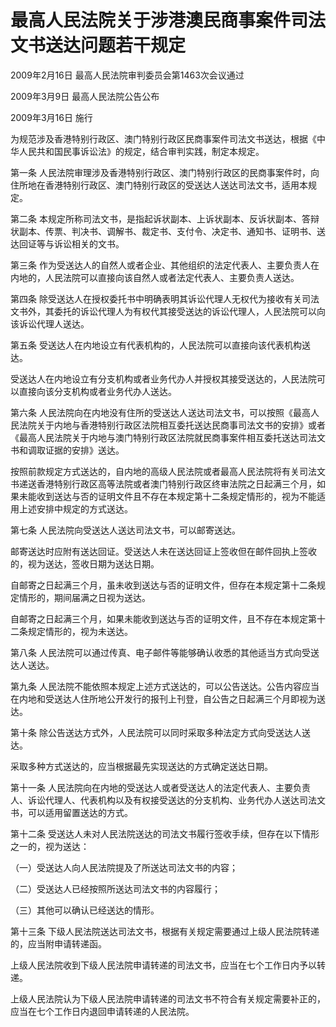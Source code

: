 # 最高人民法院关于涉港澳民商事案件司法文书送达问题若干规定

2009年2月16日 最高人民法院审判委员会第1463次会议通过

2009年3月9日 最高人民法院公告公布

2009年3月16日 施行

  

为规范涉及香港特别行政区、澳门特别行政区民商事案件司法文书送达，根据《中华人民共和国民事诉讼法》的规定，结合审判实践，制定本规定。

第一条 人民法院审理涉及香港特别行政区、澳门特别行政区的民商事案件时，向住所地在香港特别行政区、澳门特别行政区的受送达人送达司法文书，适用本规定。

第二条 本规定所称司法文书，是指起诉状副本、上诉状副本、反诉状副本、答辩状副本、传票、判决书、调解书、裁定书、支付令、决定书、通知书、证明书、送达回证等与诉讼相关的文书。

第三条 作为受送达人的自然人或者企业、其他组织的法定代表人、主要负责人在内地的，人民法院可以直接向该自然人或者法定代表人、主要负责人送达。

第四条 除受送达人在授权委托书中明确表明其诉讼代理人无权代为接收有关司法文书外，其委托的诉讼代理人为有权代其接受送达的诉讼代理人，人民法院可以向该诉讼代理人送达。

第五条 受送达人在内地设立有代表机构的，人民法院可以直接向该代表机构送达。

受送达人在内地设立有分支机构或者业务代办人并授权其接受送达的，人民法院可以直接向该分支机构或者业务代办人送达。

第六条 人民法院向在内地没有住所的受送达人送达司法文书，可以按照《最高人民法院关于内地与香港特别行政区法院相互委托送达民商事司法文书的安排》或者《最高人民法院关于内地与澳门特别行政区法院就民商事案件相互委托送达司法文书和调取证据的安排》送达。

按照前款规定方式送达的，自内地的高级人民法院或者最高人民法院将有关司法文书递送香港特别行政区高等法院或者澳门特别行政区终审法院之日起满三个月，如果未能收到送达与否的证明文件且不存在本规定第十二条规定情形的，视为不能适用上述安排中规定的方式送达。

第七条 人民法院向受送达人送达司法文书，可以邮寄送达。

邮寄送达时应附有送达回证。受送达人未在送达回证上签收但在邮件回执上签收的，视为送达，签收日期为送达日期。

自邮寄之日起满三个月，虽未收到送达与否的证明文件，但存在本规定第十二条规定情形的，期间届满之日视为送达。

自邮寄之日起满三个月，如果未能收到送达与否的证明文件，且不存在本规定第十二条规定情形的，视为未送达。

第八条 人民法院可以通过传真、电子邮件等能够确认收悉的其他适当方式向受送达人送达。

第九条 人民法院不能依照本规定上述方式送达的，可以公告送达。公告内容应当在内地和受送达人住所地公开发行的报刊上刊登，自公告之日起满三个月即视为送达。

第十条 除公告送达方式外，人民法院可以同时采取多种法定方式向受送达人送达。

采取多种方式送达的，应当根据最先实现送达的方式确定送达日期。

第十一条 人民法院向在内地的受送达人或者受送达人的法定代表人、主要负责人、诉讼代理人、代表机构以及有权接受送达的分支机构、业务代办人送达司法文书，可以适用留置送达的方式。

第十二条 受送达人未对人民法院送达的司法文书履行签收手续，但存在以下情形之一的，视为送达：

（一）受送达人向人民法院提及了所送达司法文书的内容；

（二）受送达人已经按照所送达司法文书的内容履行；

（三）其他可以确认已经送达的情形。

第十三条 下级人民法院送达司法文书，根据有关规定需要通过上级人民法院转递的，应当附申请转递函。

上级人民法院收到下级人民法院申请转递的司法文书，应当在七个工作日内予以转递。

上级人民法院认为下级人民法院申请转递的司法文书不符合有关规定需要补正的，应当在七个工作日内退回申请转递的人民法院。